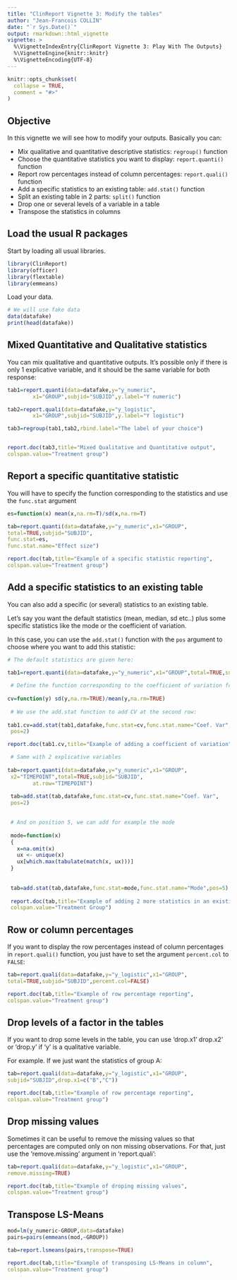 ```yaml
---
title: "ClinReport Vignette 3: Modify the tables"
author: "Jean-Francois COLLIN"
date: "`r Sys.Date()`"
output: rmarkdown::html_vignette
vignette: >
  %\VignetteIndexEntry{ClinReport Vignette 3: Play With The Outputs}
  %\VignetteEngine{knitr::knitr}
  %\VignetteEncoding{UTF-8}
---
```


```r
knitr::opts_chunk$set(
  collapse = TRUE,
  comment = "#>"
)
```
## Objective

In this vignette we will see how to modify your outputs.
Basically you can:

- Mix qualitative and quantitative descriptive statistics: `regroup()` function
- Choose the quantitative statistics you want to display: `report.quanti()` function
- Report row percentages instead of column percentages: `report.quali()` function
- Add a specific statistics to an existing table: `add.stat()` function
- Split an existing table in 2 parts: `split()` function
- Drop one or several levels of a variable in a table
- Transpose the statistics in columns

## Load the usual R packages

Start by loading all usual libraries.

```r
library(ClinReport)
library(officer)
library(flextable)
library(emmeans)
```

Load your data.

```r
# We will use fake data
data(datafake)
print(head(datafake))
```



## Mixed Quantitative and Qualitative statistics

You can mix qualitative and quantitative outputs. It's possible only if there is only 1 explicative variable, 
and it should be the same variable for both response:

```r
tab1=report.quanti(data=datafake,y="y_numeric",
		x1="GROUP",subjid="SUBJID",y.label="Y numeric")

tab2=report.quali(data=datafake,y="y_logistic",
		x1="GROUP",subjid="SUBJID",y.label="Y logistic")

tab3=regroup(tab1,tab2,rbind.label="The label of your choice")


report.doc(tab3,title="Mixed Qualitative and Quantitative output",
colspan.value="Treatment group")
```


## Report a specific quantitative statistic

You will have to specify the function corresponding to the statistics
and use the `func.stat` argument


```r
es=function(x) mean(x,na.rm=T)/sd(x,na.rm=T) 

tab=report.quanti(data=datafake,y="y_numeric",x1="GROUP",
total=TRUE,subjid="SUBJID",
func.stat=es,
func.stat.name="Effect size")

report.doc(tab,title="Example of a specific statistic reporting",
colspan.value="Treatment group")
```



## Add a specific statistics to an existing table


You can also add a specific (or several) statistics to an existing table.

Let's say you want the default statistics (mean, median, sd etc..)
plus some specific statistics like the mode or the coefficient of variation.

In this case, you can use the `add.stat()` function with the `pos` argument
to choose where you want to add this statistic:

```r
# The default statistics are given here:
 
tab1=report.quanti(data=datafake,y="y_numeric",x1="GROUP",total=TRUE,subjid="SUBJID")

 # Define the function corresponding to the coefficient of variation for example
 
cv=function(y) sd(y,na.rm=TRUE)/mean(y,na.rm=TRUE)
 
 # We use the add.stat function to add CV at the second row:
 
tab1.cv=add.stat(tab1,datafake,func.stat=cv,func.stat.name="Coef. Var",
 pos=2)

report.doc(tab1.cv,title="Example of adding a coefficient of variation")

 # Same with 2 explicative variables
 
tab=report.quanti(data=datafake,y="y_numeric",x1="GROUP",
 x2="TIMEPOINT",total=TRUE,subjid="SUBJID",
		at.row="TIMEPOINT")
 
 tab=add.stat(tab,datafake,func.stat=cv,func.stat.name="Coef. Var",
 pos=2)

 
 # And on position 5, we can add for example the mode
 
 mode=function(x)
 {
   x=na.omit(x)
   ux <- unique(x)
   ux[which.max(tabulate(match(x, ux)))]
 }
 
 
 tab=add.stat(tab,datafake,func.stat=mode,func.stat.name="Mode",pos=5)
 
 report.doc(tab,title="Example of adding 2 more statistics in an existing table",
 colspan.value="Treatment Group")

```



## Row or column percentages

If you want to display the row percentages instead of column percentages in
`report.quali()` function, you just have to set the argument `percent.col` to `FALSE`: 


```r
tab=report.quali(data=datafake,y="y_logistic",x1="GROUP",
total=TRUE,subjid="SUBJID",percent.col=FALSE)

report.doc(tab,title="Example of row percentage reporting",
colspan.value="Treatment group")
```



## Drop levels of a factor in the tables

If you want to drop some levels in the table, you can use
'drop.x1' drop.x2' or 'drop.y' if 'y' is a qualitative variable.

For example. If we just want the statistics of group A:

```r
tab=report.quali(data=datafake,y="y_logistic",x1="GROUP",
subjid="SUBJID",drop.x1=c("B","C"))

report.doc(tab,title="Example of row percentage reporting",
colspan.value="Treatment group")
```

## Drop  missing values

Sometimes it can be useful to remove the missing values so that percentages are
computed only on non missing observations.
For that, just use the 'remove.missing' argument in 'report.quali':

```r
tab=report.quali(data=datafake,y="y_logistic",x1="GROUP",
remove.missing=TRUE)

report.doc(tab,title="Example of droping missing values",
colspan.value="Treatment group")
```



## Transpose LS-Means


```r
mod=lm(y_numeric~GROUP,data=datafake)
pairs=pairs(emmeans(mod,~GROUP))

tab=report.lsmeans(pairs,transpose=TRUE)

report.doc(tab,title="Example of transposing LS-Means in column",
colspan.value="Treatment group")
```




